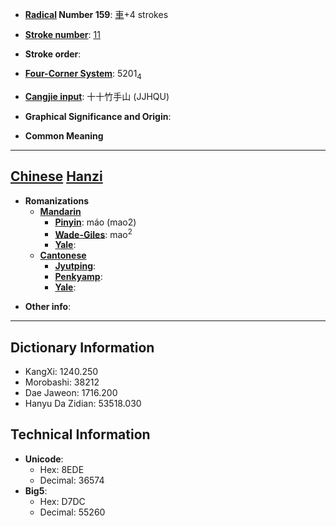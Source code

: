 * '''[[Wiktionary:Chinese radical index| Radical]] Number 159''': [[Wiktionary:Chinese radical index 車|車]]+4 strokes

* '''[[Wiktionary:Chinese total strokes index|Stroke number]]''': [[Wiktionary:Chinese total strokes index 11|11]]

* '''Stroke order''': 

* '''[[Wiktionary:Chinese four corner index|Four-Corner System]]''': 5201<sub>4</sub>

* '''[[Wiktionary:Chinese Cangjie index|Cangjie input]]''': 十十竹手山 (JJHQU)

* '''Graphical Significance and Origin''': 

* '''Common Meaning'''

----

== [[Chinese]] [[Hanzi]] ==

* '''Romanizations'''
** '''[[Mandarin]]'''
*** '''[[Pinyin]]''': máo (mao2)
*** '''[[Wade-Giles]]''': mao<sup>2</sup>
*** '''[[Yale]]''': 
** '''[[Cantonese]]'''
*** '''[[Jyutping]]''':
*** '''[[Penkyamp]]''': 
*** '''[[Yale]]''': 

* '''Other info''': 

----

== Dictionary Information ==

* KangXi: 1240.250
* Morobashi: 38212
* Dae Jaweon: 1716.200
* Hanyu Da Zidian: 53518.030

== Technical Information ==

* '''Unicode''':
** Hex: 8EDE
** Decimal: 36574
* '''Big5''':
** Hex: D7DC
** Decimal: 55260